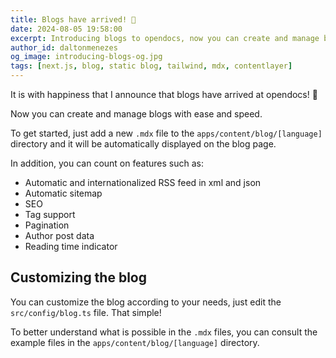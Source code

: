 ```yaml
---
title: Blogs have arrived! 🎉
date: 2024-08-05 19:58:00
excerpt: Introducing blogs to opendocs, now you can create and manage blogs for your projects with ease and speed.
author_id: daltonmenezes
og_image: introducing-blogs-og.jpg
tags: [next.js, blog, static blog, tailwind, mdx, contentlayer]
---
```


It is with happiness that I announce that blogs have arrived at opendocs! 🎉

Now you can create and manage blogs with ease and speed.

To get started, just add a new `.mdx` file to the `apps/content/blog/[language]` directory and it will be automatically displayed on the blog page.

In addition, you can count on features such as:

- Automatic and internationalized RSS feed in xml and json
- Automatic sitemap
- SEO
- Tag support
- Pagination
- Author post data
- Reading time indicator

## Customizing the blog

You can customize the blog according to your needs, just edit the `src/config/blog.ts` file. That simple!

To better understand what is possible in the `.mdx` files, you can consult the example files in the `apps/content/blog/[language]` directory.



